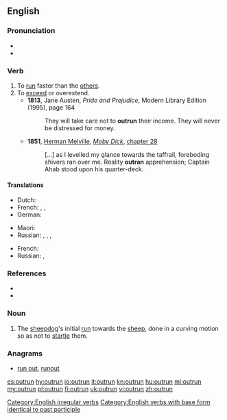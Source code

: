 ==English==

===Pronunciation===
* {{rhymes|ʌn|lang=en}}
* {{IPA|/ˈaʊtɹʌn/|lang=en}}

===Verb===
{{en-verb|outruns|outrunning|outran|outrun}}

# To [[run]] faster than the [[other]]s.
# To [[exceed]] or overextend.
#* '''1813''', Jane Austen, ''Pride and Prejudice'', Modern Library Edition (1995), page 164
#*: They will take care not to '''outrun''' their income. They will never be distressed for money.
#* '''1851''', [[w:Herman Melville|Herman Melville]], ''[[w:Moby Dick|Moby Dick]]'', [[s:Moby-Dick/Chapter 28|chapter 28]]
#*: [...] as I levelled my glance towards the taffrail, foreboding shivers ran over me. Reality '''outran''' apprehension; Captain Ahab stood upon his quarter-deck.

====Translations====
{{trans-top|run faster}}
* Dutch: {{t+|nl|ontlopen}}
* French: {{t|fr|[[prendre]] [[de]] [[l']][[avance]] [[sur]]}}, {{t+|fr|distancer}}, {{t+|fr|prendre de vitesse}}
* German: {{t+|de|überholen}}
{{trans-mid}}
* Maori: {{t|mi|kaikape}}
* Russian: {{t+|ru|обгоня́ть|impf|sc=Cyrl}}, {{t+|ru|обогна́ть|pf|sc=Cyrl}}, {{t+|ru|опережа́ть|impf|sc=Cyrl}}, {{t+|ru|опереди́ть|pf|sc=Cyrl}}
{{trans-bottom}}

{{trans-top|exceed}}
* French: {{t+|fr|dépasser}}
* Russian: {{t+|ru|превосходи́ть|impf|sc=Cyrl}}, {{t+|ru|превзойти́|pf|sc=Cyrl}}
{{trans-mid}}
{{trans-bottom}}

===References===
* {{R:Century 1911}}
* {{R:Webster 1913}}

===Noun===
{{en-noun}}

# {{context|sheepdog trials|lang=en}} The [[sheepdog]]'s initial [[run]] towards the [[sheep]], done in a curving motion so as not to [[startle]] them.

===Anagrams===
* [[run out#English|run out]], [[runout#English|runout]]

[[Category:English irregular verbs]]
[[Category:English verbs with base form identical to past participle]]

[[es:outrun]]
[[hy:outrun]]
[[io:outrun]]
[[it:outrun]]
[[kn:outrun]]
[[hu:outrun]]
[[ml:outrun]]
[[my:outrun]]
[[pl:outrun]]
[[fi:outrun]]
[[uk:outrun]]
[[vi:outrun]]
[[zh:outrun]]